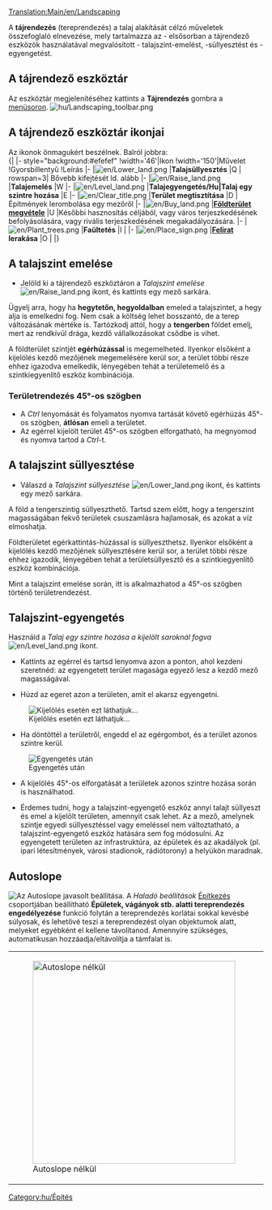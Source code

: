 [[Translation:Main/en/Landscaping]]{{en/-}}{{hu/Oktatás}}{{hu/Tartalomjegyzék}}

A '''tájrendezés''' (tereprendezés) a talaj alakítását célzó műveletek összefoglaló elnevezése, mely tartalmazza az - elsősorban a tájrendező eszközök használatával megvalósított - talajszint-emelést, -süllyesztést és -egyengetést.

==A tájrendező eszköztár==
Az eszköztár megjelenítéséhez kattints a '''Tájrendezés''' gombra a [[Main/en/Felhasználói felület/Hu#A menüsor|menüsoron]]. 
[[File:hu/Landscaping toolbar.png|none|frame]]

==A tájrendező eszköztár ikonjai==
Az ikonok önmagukért beszélnek. Balról jobbra:<br>
{| {{en/Wikitable}}
|- style="background:#efefef"
!width='46'|Ikon
!width='150'|Művelet
!Gyorsbillentyű
!Leírás
|-
|[[File:en/Lower land.png]]
|'''Talajsüllyesztés'''
|Q
| rowspan=3| Bővebb kifejtését ld. alább
|-
|[[File:en/Raise land.png]]
|'''Talajemelés'''
|W
|-
|[[File:en/Level land.png]]
|'''Talajegyengetés/Hu|Talaj egy szintre hozása'''
|E
|-
|[[File:en/Clear title.png]]
|'''Terület megtisztítása'''
|D
|Építmények lerombolása egy mezőről
|-
|[[File:en/Buy land.png]]
|'''[[Main/hu/Földterület megvétele|Földterület megvétele]]'''
|U
|Későbbi hasznosítás céljából, vagy város terjeszkedésének befolyásolására, vagy rivális terjeszkedésének megakadályozására.
|-
|[[File:en/Plant trees.png]]
|'''Faültetés'''
|I
|
|-
|[[File:en/Place sign.png]]
|'''[[Main/hu/Felirat|Felirat]] lerakása'''
|O
|
|}

==A talajszint emelése==
*Jelöld ki a tájrendező eszköztáron a ''Talajszint emelése'' [[File:en/Raise land.png]] ikont, és kattints egy mező sarkára.
Ügyelj arra, hogy ha '''hegytetőn, hegyoldalban''' emeled a talajszintet, a hegy alja is emelkedni fog. Nem csak a költség lehet bosszantó, de a terep változásának mértéke is. Tartózkodj attól, hogy a '''tengerben''' földet emelj, mert az rendkívül drága, kezdő vállalkozásokat csődbe is vihet.

A földterület szintjét '''egérhúzással''' is megemelheted. Ilyenkor elsőként a kijelölés kezdő mezőjének megemelésére kerül sor, a terület többi része ehhez igazodva emelkedik, lényegében tehát a területemelő és a szintkiegyenlítő eszköz kombinációja.

===Területrendezés 45°-os szögben===
*A ''Ctrl'' lenyomását és folyamatos nyomva tartását követő egérhúzás 45°-os szögben, '''átlósan''' emeli a területet.
*Az egérrel kijelölt terület 45°-os szögben elforgatható, ha megnyomod és nyomva tartod a ''Ctrl''-t.

==A talajszint süllyesztése==
* Válaszd a ''Talajszint süllyesztése'' [[File:en/Lower land.png]] ikont, és kattints egy mező sarkára.
A föld a tengerszintig süllyeszthető. Tartsd szem előtt, hogy a tengerszint magasságában fekvő területek csuszamlásra hajlamosak, és azokat a víz elmoshatja. 

Földterületet egérkattintás-húzással is süllyeszthetsz. Ilyenkor elsőként a kijelölés kezdő mezőjének süllyesztésére kerül sor, a terület többi része ehhez igazodik, lényegében tehát a területsüllyesztő és a szintkiegyenlítő eszköz kombinációja.

Mint a talajszint emelése során, itt is alkalmazhatod a 45°-os szögben történő területrendezést.

==Talajszint-egyengetés==
Használd a ''Talaj egy szintre hozása a kijelölt saroknál fogva'' [[File:en/Level land.png]] ikont.

*Kattints az egérrel és tartsd lenyomva azon a ponton, ahol kezdeni szeretnéd: az egyengetett terület magasága egyező lesz a kezdő mező magasságával.

*Húzd az egeret azon a területen, amit el akarsz egyengetni.
[[File:en/Level land before.png|center|none|frame|Kijelölés esetén ezt láthatjuk...]]

*Ha döntöttél a területről, engedd el az egérgombot, és a terület azonos szintre kerül. 
[[File:en/Level land after.png|center|none|frame|Egyengetés után]]

*A kijelölés 45°-os elforgatását a területek azonos szintre hozása során is használhatod.

*Érdemes tudni, hogy a talajszint-egyengető eszköz annyi talajt süllyeszt és emel a kijelölt területen, amennyit csak lehet. Az a mező, amelynek szintje egyedi süllyesztéssel vagy emeléssel nem változtatható, a talajszint-egyengető eszköz hatására sem fog módosulni. Az egyengetett területen az infrastruktúra, az épületek és az akadályok (pl. ipari létesítmények, városi stadionok, rádiótorony) a helyükön maradnak.

==Autoslope==
[[File:en/Autoslope.png|right|frame|Az ''Autoslope'' javasolt beállítása.]]
A ''Haladó beállítások'' [[Main/hu/Építkezés|Építkezés]] csoportjában beállítható '''Épületek, vágányok stb. alatti tereprendezés engedélyezése''' funkció folytán a tereprendezés korlátai sokkal kevésbé súlyosak, és lehetővé teszi a tereprendezést olyan objektumok alatt, melyeket egyébként el kellene távolítanod. Amennyire szükséges, automatikusan hozzáadja/eltávolítja a támfalat is.

{|
|[[File:en/terraformoff.png|none|thumb|400px|Autoslope nélkül]]
|[[File:en/terraformon.png|none|thumb|400px|Autoslope-pal.]]
|}

{{en/Feature|0.6}}
[[Category:hu/Építés]]